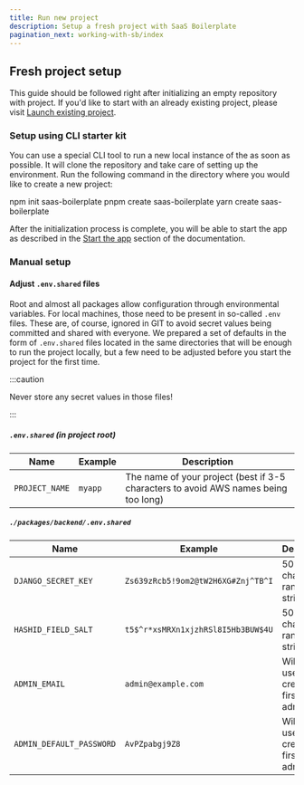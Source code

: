 ```yaml
---
title: Run new project
description: Setup a fresh project with SaaS Boilerplate
pagination_next: working-with-sb/index
---
```



## Fresh project setup

This guide should be followed right after initializing an empty repository with <ProjectName/> project. If you'd like to start with an already existing project, please visit [Launch existing project](./run-existing-project).

<Requirements />

### Setup using CLI starter kit

You can use a special CLI tool to run a new local instance of the <ProjectName/> as soon as possible. It will clone the repository and take care of setting up the environment. Run the following command in the directory where you would like to create a new project:

<Tabs>
  <TabItem value="npm" label="npm" default>
    <CodeBlock>
      npm init saas-boilerplate
    </CodeBlock>
  </TabItem>
  <TabItem value="pnpm" label="pnpm">
    <CodeBlock>
      pnpm create saas-boilerplate
    </CodeBlock>
  </TabItem>
  <TabItem value="yarn" label="yarn">
    <CodeBlock>
      yarn create saas-boilerplate
    </CodeBlock>
  </TabItem>
</Tabs>

After the initialization process is complete, you will be able to start the app as described in the [Start the app](#start-the-app) section of the documentation.

### Manual setup

<InstallDeps />

#### Adjust `.env.shared` files
Root and almost all packages allow configuration through environmental variables. For local machines, those need to be present in so-called `.env` files. These are, of course, ignored in GIT to avoid secret values being committed and shared with everyone. We prepared a set of defaults in the form of `.env.shared` files located in the same directories that will be enough to run the project locally, but a few need to be adjusted before you start the project for the first time.

:::caution

Never store any secret values in those files!

:::

##### `.env.shared` (in project root)

| Name           | Example | Description                                                                         |
|----------------|---------|-------------------------------------------------------------------------------------|
| `PROJECT_NAME` | `myapp` | The name of your project (best if 3-5 characters to avoid AWS names being too long) |

##### `./packages/backend/.env.shared`

| Name                     | Example                            | Description                                                                                        |
|--------------------------|------------------------------------|----------------------------------------------------------------------------------------------------|
| `DJANGO_SECRET_KEY`      | `Zs639zRcb5!9om2@tW2H6XG#Znj^TB^I` | 50-character random string; [docs](https://docs.djangoproject.com/en/3.1/ref/settings/#secret-key) |
| `HASHID_FIELD_SALT`      | `t5$^r*xsMRXn1xjzhRSl8I5Hb3BUW$4U` | 50-character random string; [docs](https://django-hashid-field.readthedocs.io/en/latest/)          |
| `ADMIN_EMAIL`            | `admin@example.com`                | Will be used to create the first super admin user                                                  |
| `ADMIN_DEFAULT_PASSWORD` | `AvPZpabgj9Z8`                     | Will be used to create the first super admin user                                                  |

<StartApp />